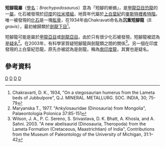 {{Automatic Taxobox
| taxon = Brachypodosaurus
| status = FOSSIL
| fossil_range = [[白堊紀|上白堊紀]], {{fossilrange|66|earliest=72.1}}
| image = 
| image_caption = 
| authority = Chakravarti, 1934
| type_species = '''沉重短腳龍<br>''Brachypodosaurus gravis'''''
| type_species_authority = Chakravarti, 1934 
}}

'''短腳龍屬'''（[[學名|學名]]：''Brachypodosaurus''）意為「短腳的蜥蜴」，是[[甲龍亞目|甲龍亞目]][[恐龍|恐龍]]的一[[屬|屬]]，化石被發現於[[印度|印度]]的[[拉米塔組|拉米塔組]]，地質年代屬於[[白堊紀|上白堊紀]]的[[麥斯特裡希特階|麥斯特裡希特階]]。唯一被發現的[[化石|化石]]是一塊[[肱骨|肱骨]]，在1934年由Chakravati命名為'''沉重短腳龍'''（''B. gravis''），最初被歸類於[[劍龍下目|劍龍下目]]<ref>Chakravarti, D. K., 1934, "On a stegosaurian humerus from the Lameta beds of Jubbulpore", Q.J. MINERAL. METALLURG. SOC. INDIA, 30; 75-79</ref>。

短腳龍可能是屬於[[甲龍亞目|甲龍亞目]]或[[劍龍亞目|劍龍亞目]]。由於只有很少化石被發現，短腳龍被認為是[[疑名|疑名]]<ref>Maryanska T., 1977. "Ankylosauridae (Dinosauria) from Mongolia", Palaeontologia Polonica 37:85-151</ref>。在2003年，有科學家質疑短腳龍與劍龍類之間的關係<ref>Wilson, J. A., P. C. Sereno, S. Srivastava, D. K. Bhatt, A. Khosla, and A. Sahni. 2003. "A new abelisaurid (Dinosauria, Theropoda) from the Lameta Formation (Cretaceous, Maastrichtian) of India", Contributions from the Museum of Paleontology of the University of Michigan, 31:1–42</ref>。另一個在印度發現的上白堊紀恐龍，原先亦被認為是劍龍，稱為[[南印度龍|南印度龍]]，其實也是疑名。

==參考資料==
{{reflist}}
{{Taxonbar|from=Q676157}}

[[Category:印度與馬達加斯加恐龍|D]]
[[Category:甲龙亚目|D]]
[[Category:上白堊紀恐龍|D]]
[[Category:可疑的恐龍|D]]